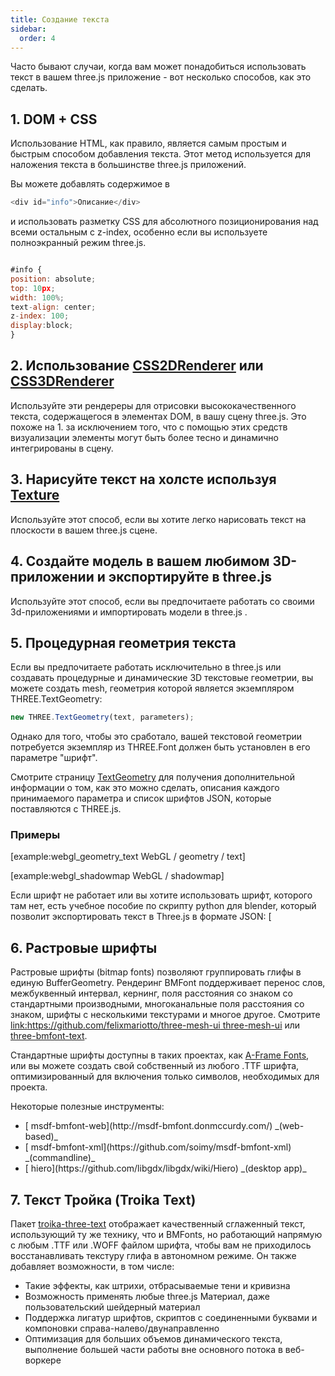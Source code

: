 ```yaml
---
title: Создание текста
sidebar:
  order: 4
---
```


<div>

Часто бывают случаи, когда вам может понадобиться использовать текст в вашем three.js приложение - вот
несколько способов, как это сделать.

</div>

## 1. DOM + CSS

<div>

Использование HTML, как правило, является самым простым и быстрым способом добавления текста. Этот метод
используется для наложения текста в большинстве three.js приложений.

Вы можете добавлять содержимое в

```javascript
<div id="info">Описание</div>
```

и использовать разметку CSS для абсолютного позиционирования над всеми остальным с
z-index, особенно если вы используете полноэкранный режим three.js.

```javascript

#info {
position: absolute;
top: 10px;
width: 100%;
text-align: center;
z-index: 100;
display:block;
}

```

</div>

## 2. Использование [CSS2DRenderer](examples/renderers/CSS2DRenderer) или [CSS3DRenderer](examples/renderers/CSS3DRenderer)

<div>

Используйте эти рендереры для отрисовки высококачественного текста, содержащегося в элементах DOM, в вашу сцену three.js.
Это похоже на 1. за исключением того, что с помощью этих средств визуализации элементы могут быть более тесно и динамично интегрированы в сцену.

</div>

## 3. Нарисуйте текст на холсте используя [Texture](api/textures/Texture)

<div>

Используйте этот способ, если вы хотите легко нарисовать текст на плоскости в вашем three.js сцене.

</div>

## 4. Создайте модель в вашем любимом 3D-приложении и экспортируйте в three.js

<div>

Используйте этот способ, если вы предпочитаете работать со своими 3d-приложениями и импортировать модели в three.js .

</div>

## 5. Процедурная геометрия текста

<div>

Если вы предпочитаете работать исключительно в three.js или создавать процедурные и динамические 3D
текстовые геометрии, вы можете создать mesh, геометрия которой является экземпляром THREE.TextGeometry:

```javascript
new THREE.TextGeometry(text, parameters);
```

Однако для того, чтобы это сработало, вашей текстовой геометрии потребуется экземпляр из THREE.Font
должен быть установлен в его параметре "шрифт".

Смотрите страницу [TextGeometry](examples/geometries/TextGeometry) для получения дополнительной информации о том, как это можно сделать, описания каждого
принимаемого параметра и список шрифтов JSON, которые поставляются с THREE.js.

### Примеры

[example:webgl_geometry_text WebGL / geometry / text]

[example:webgl_shadowmap WebGL / shadowmap]

Если шрифт не работает или вы хотите использовать шрифт, которого там нет, есть учебное пособие по
скрипту python для blender, который позволит экспортировать текст в Three.js в формате JSON:
[

</div>

## 6. Растровые шрифты

<div>

Растровые шрифты (bitmap fonts) позволяют группировать глифы в единую BufferGeometry. Рендеринг BMFont
поддерживает перенос слов, межбуквенный интервал, кернинг, поля расстояния со знаком со стандартными
производными, многоканальные поля расстояния со знаком, шрифты с несколькими текстурами и многое другое.
Смотрите [link:https://github.com/felixmariotto/three-mesh-ui three-mesh-ui](http://www.jaanga.com/2012/03/blender-to-threejs-create-3d-text-with.html]) или [ three-bmfont-text](https://github.com/Jam3/three-bmfont-text).

Стандартные шрифты доступны в таких проектах, как
[ A-Frame Fonts](https://github.com/etiennepinchon/aframe-fonts), или вы можете создать свой собственный
из любого .TTF шрифта, оптимизированный для включения только символов, необходимых для проекта.

Некоторые полезные инструменты:

<ul>
<li>[ msdf-bmfont-web](http://msdf-bmfont.donmccurdy.com/) _(web-based)_</li>
<li>[ msdf-bmfont-xml](https://github.com/soimy/msdf-bmfont-xml) _(commandline)_</li>
<li>[ hiero](https://github.com/libgdx/libgdx/wiki/Hiero) _(desktop app)_</li>
</ul>
</div>

## 7. Текст Тройка (Troika Text)

<div>

Пакет [ troika-three-text](https://www.npmjs.com/package/troika-three-text) отображает
качественный сглаженный текст, использующий ту же технику, что и BMFonts, но работающий напрямую с любым .TTF
или .WOFF файлом шрифта, чтобы вам не приходилось восстанавливать текстуру глифа в автономном режиме. Он также добавляет
возможности, в том числе:

<ul>
<li>Такие эффекты, как штрихи, отбрасываемые тени и кривизна</li>
<li>Возможность применять любые three.js Материал, даже пользовательский шейдерный материал</li>
<li>Поддержка лигатур шрифтов, скриптов с соединенными буквами и компоновки справа-налево/двунаправленно</li>
<li>Оптимизация для больших объемов динамического текста, выполнение большей части работы вне основного потока в веб-воркере</li>
</ul>
</div>
